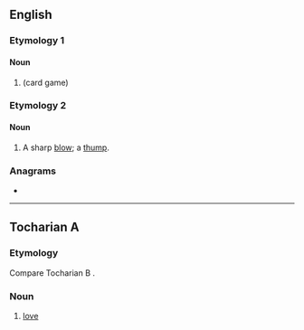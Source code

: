 {{also|-tunk|-tünk}}
==English==

===Etymology 1===

====Noun====
{{en-noun}}

# {{alternative form of|tonk|nodot=yes|lang=en}} (card game)

===Etymology 2===

====Noun====
{{en-noun}}

# {{lb|en|UK|dialect|or|US|colloquial}} A sharp [[blow]]; a [[thump]].

{{Webster 1913}}

===Anagrams===
* {{anagrams|en|a=kntu|knut}}

----

==Tocharian A==

===Etymology===
Compare Tocharian B {{m|txb|tankw}}.

===Noun===
{{head|xto|noun}}

# [[love]]